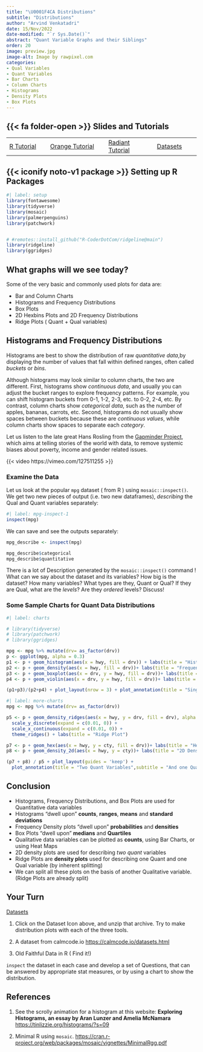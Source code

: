 ```yaml
---
title: "\U0001F4CA Distributions"
subtitle: "Distributions"
author: "Arvind Venkatadri"
date: 15/Nov/2022
date-modified: "`r Sys.Date()`"
abstract: "Quant Variable Graphs and their Siblings"
order: 20
image: preview.jpg
image-alt: Image by rawpixel.com
categories:
- Qual Variables
- Quant Variables
- Bar Charts
- Column Charts
- Histograms
- Density Plots
- Box Plots
---
```


## {{< fa folder-open >}} Slides and Tutorials

|                                                                                       |                                                                                                                          |                                                                                                    |                                                                                        |
|---------------------------------------------------------------------------------------|--------------------------------------------------------------------------------------------------------------------------|----------------------------------------------------------------------------------------------------|----------------------------------------------------------------------------------------|
| <a href="./files/distributions.qmd"><i class="fa-brands                               
                               fa-r-project"></i> R Tutorial</a>                        | <a href="./files/distributions.ows"> <iconify-icon icon="fluent-emoji:orange-circle"></iconify-icon> Orange Tutorial</a> | <a href="./files/distributions.rda"> <i class="fa-solid fa-person-rays"></i> Radiant Tutorial</a>  | <a href="./files/data/qdd-data.zip"> <i class="fa-solid fa-database"></i> Datasets</a> |

## {{< iconify noto-v1 package >}} Setting up R Packages

```r
#| label: setup
library(fontawesome)
library(tidyverse)
library(mosaic)
library(palmerpenguins)
library(patchwork)


# #remotes::install_github("R-CoderDotCom/ridgeline@main")
library(ridgeline)
library(ggridges)

```

## What graphs will we see today?

Some of the very basic and commonly used plots for data are:

-   Bar and Column Charts
-   Histograms and Frequency Distributions
-   Box Plots
-   2D Hexbins Plots and 2D Frequency Distributions
-   Ridge Plots ( Quant + Qual variables)

## Histograms and Frequency Distributions

Histograms are best to show the distribution of raw *quantitative
data*,by displaying the number of values that fall within defined
ranges, often called *buckets* or *bins*.

Although histograms may look similar to column charts, the two are
different. First, histograms show *continuous data*, and usually you can
adjust the bucket ranges to explore frequency patterns. For example, you
can shift histogram buckets from 0-1, 1-2, 2-3, etc. to 0-2, 2-4, etc.
By contrast, column charts show *categorical data*, such as the number
of apples, bananas, carrots, etc. Second, histograms do not usually show
spaces between buckets because these are *continuous values*, while
column charts show spaces to separate each *category*.

Let us listen to the late great Hans Rosling from the [Gapminder
Project](https://www.gapminder.org), which aims at telling stories of
the world with data, to remove systemic biases about poverty, income and
gender related issues.

{{< video https://vimeo.com/127511255 >}}

### Examine the Data

Let us look at the popular `mpg` dataset ( from R ) using
`mosaic::inspect()`. We get two new pieces of output (i.e. two new
dataframes), *describing* the Qual and Quant variables separately:

```r
#| label: mpg-inspect-1
inspect(mpg)

```

::: column-margin
We can save and see the outputs separately:

```r

mpg_describe <- inspect(mpg)

mpg_describe$categorical
mpg_describe$quantitative

```
:::

There is a lot of Description generated by the `mosaic::inspect()`
command ! What can we say about the dataset and its variables? How big
is the dataset? How many variables? What types are they, Quant or Qual?
If they are Qual, what are the *levels*? Are they *ordered* levels?
Discuss!

### Some Sample Charts for Quant Data Distributions

```r
#| label: charts

# library(tidyverse)
# library(patchwork)
# library(ggridges)

mpg <- mpg %>% mutate(drv= as_factor(drv))
p <- ggplot(mpg, alpha = 0.3) 
p1 <- p + geom_histogram(aes(x = hwy, fill = drv)) + labs(title = "Histogram")
p2 <- p + geom_density(aes(x = hwy, fill = drv))+ labs(title = "Frequency Density")
p3 <- p + geom_boxplot(aes(x = drv, y = hwy, fill = drv))+ labs(title = "Boxplot")
p4 <- p + geom_violin(aes(x = drv, y = hwy, fill = drv))+ labs(title = "Violin")

(p1+p3)/(p2+p4) + plot_layout(nrow = 3) + plot_annotation(title = "Single Quant Variable",subtitle = "And one Qual Variable too", tag_levels = 'A') & theme_minimal()

```

```r
#| label: more-charts
mpg <- mpg %>% mutate(drv= as_factor(drv))

p5 <- p + geom_density_ridges(aes(x = hwy, y = drv, fill = drv), alpha = 0.3, rel_min_height = 0.005) +
  scale_y_discrete(expand = c(0.01, 0)) +
  scale_x_continuous(expand = c(0.01, 0)) +
  theme_ridges() + labs(title = "Ridge Plot")

p7 <- p + geom_hex(aes(x = hwy, y = cty, fill = drv))+ labs(title = "Hex Bin Plot")
p8 <- p + geom_density_2d(aes(x = hwy, y = cty))+ labs(title = "2D Density Plot")

(p7 + p8) / p5 + plot_layout(guides = 'keep') + 
  plot_annotation(title = "Two Quant Variables",subtitle = "And one Qual Variable too", tag_levels = 'A') & theme_minimal()

```

## Conclusion

-   Histograms, Frequency Distributions, and Box Plots are used for
    Quantitative data variables
-   Histograms "dwell upon" **counts**, **ranges**, **means** and
    **standard deviations**
-   Frequency Density plots "dwell upon" **probabilities** and
    **densities**
-   Box Plots "dwell upon" **medians** and **Quartiles**
-   Qualitative data variables can be plotted as **counts**, using Bar
    Charts, or using Heat Maps
-   2D density plots are used for describing *two quant* variables\
-   Ridge Plots are **density plots** used for describing one Quant and
    one Qual variable (by inherent splitting)
-   We can split all these plots on the basis of another Qualitative
    variable.(Ridge Plots are already split)

## Your Turn

<a href="./files/data/qdd-data.zip">
<i class="fa-solid fa-database"></i> Datasets</a>

1.  Click on the Dataset Icon above, and unzip that archive. Try to make
    distribution plots with each of the three tools.

2.  A dataset from calmcode.io <https://calmcode.io/datasets.html>\

3.  Old Faithful Data in R ( Find it!)

`inspect` the dataset in each case and develop a set of Questions, that
can be answered by appropriate stat measures, or by using a chart to
show the distribution.

## References

1.  See the scrolly animation for a histogram at this website:
    **Exploring Histograms, an essay by Aran Lunzer and Amelia
    McNamara** <https://tinlizzie.org/histograms/?s=09>

2.  Minimal R using `mosaic`.
    <https://cran.r-project.org/web/packages/mosaic/vignettes/MinimalRgg.pdf>
